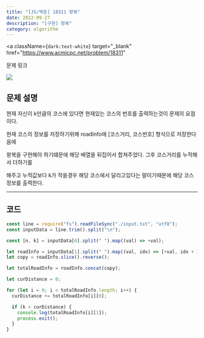 ---
title: "[JS/백준] 18311 왕복"
date: 2022-09-27
description: "[구현] 왕복"
category: algorithm
---

<a
  className={`dark:text-white`}
  target="_blank"
  href="https://www.acmicpc.net/problem/18311"
>
  문제 링크
</a>

<div>
  <img
    src="https://user-images.githubusercontent.com/75124028/192422505-ae82c24a-e76d-4698-a085-aa8f1086dfb6.PNG"
    className={`max-w-full h-auto`}
  />
</div>
<h2 className={`dark:text-white`}>문제 설명</h2>

현재 자신이 k만큼의 코스에 있다면 현재있는 코스의 번호를 출력하는것이 문제의 요점이다.

현재 코스의 정보를 저장하기위해 roadInfo에 [코스거리, 코스번호] 형식으로 저장한다음에

왕복을 구현해야 하기떄문에 해당 배열을 뒤집어서 합쳐주었다. 그후 코스거리를 누적해서 더하기를

해주고 누적값보다 k가 작을경우 해당 코스에서 달리고있다는 말이기때문에 해당 코스정보를 출력한다.

---

<h2 className={`dark:text-white`}>코드</h2>

```js showLineNumbers
const line = require("fs").readFileSync("./input.txt", "utf8");
const inputData = line.trim().split("\n");

const [n, k] = inputData[0].split(" ").map((val) => +val);

let roadInfo = inputData[1].split(" ").map((val, idx) => [+val, idx + 1]);
let copy = roadInfo.slice().reverse();

let totalRoadInfo = roadInfo.concat(copy);

let curDistance = 0;

for (let i = 0; i < totalRoadInfo.length; i++) {
  curDistance += totalRoadInfo[i][0];

  if (k < curDistance) {
    console.log(totalRoadInfo[i][1]);
    process.exit();
  }
}
```
